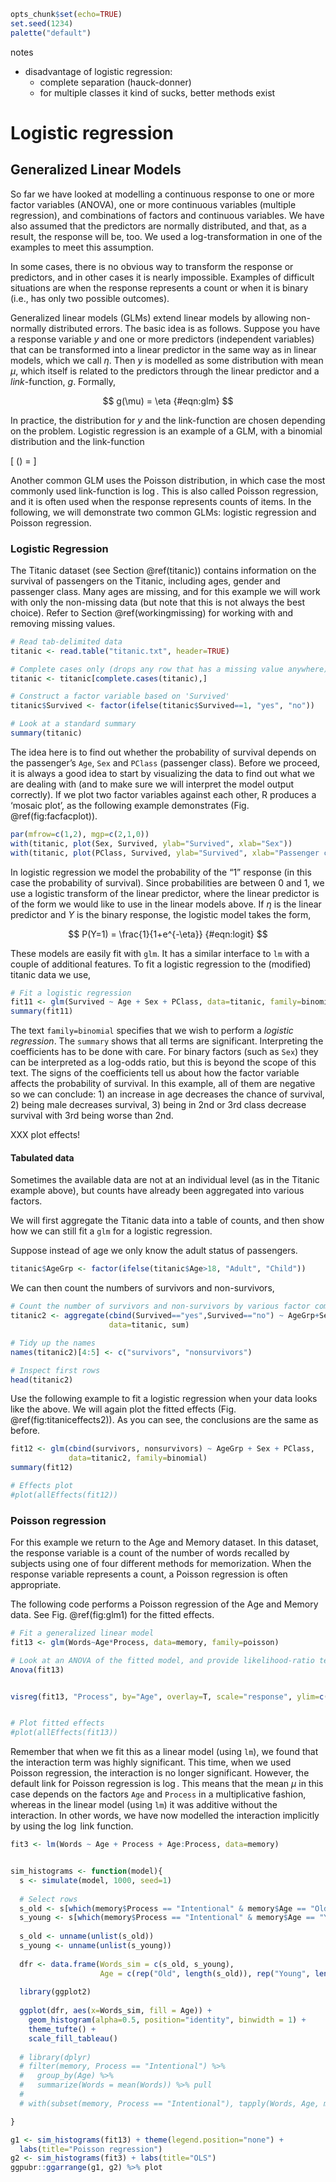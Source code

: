 
```r
opts_chunk$set(echo=TRUE)
set.seed(1234)
palette("default")
```


notes

- disadvantage of logistic regression: 
  - complete separation (hauck-donner)
  - for multiple classes it kind of sucks, better methods exist

# Logistic regression {#logistic}

## Generalized Linear Models {#glm}
  
So far we have looked at modelling a continuous response to one or more factor variables (ANOVA), one or more continuous variables (multiple regression), and combinations of factors and continuous variables. We have also assumed that the predictors are normally distributed, and that, as a result, the response will be, too. We used a log-transformation in one of the examples to meet this assumption.
  
In some cases, there is no obvious way to transform the response or predictors, and in other cases it is nearly impossible. Examples of difficult situations are when the response represents a count or when it is binary (i.e., has only two possible outcomes).  
  
Generalized linear models (GLMs) \footnote{The term *General Linear Model*, which you may see used sometimes, is not the same as a GLM, although some statistics packages use GLM to mean general linear model, and use another term for generalized linear model.} extend linear models by allowing non-normally distributed errors. The basic idea is as follows. Suppose you have a response variable $y$ and one or more predictors (independent variables) that can be transformed into a linear predictor in the same way as in linear models, which we call $\eta$. Then $y$ is modelled as some distribution with mean $\mu$, which itself is related to the predictors through the linear predictor and a *link*-function, $g$. Formally,
  
$$
g(\mu) = \eta
{#eqn:glm}
$$
      
In practice, the distribution for $y$ and the link-function are chosen depending on the problem. Logistic regression is an example of a GLM, with a binomial distribution and the link-function

\[
\log\left(\frac{\mu}{1-\mu}\right) = \eta
\]
    
Another common GLM uses the Poisson distribution, in which case the most commonly used link-function is $\log$. This is also called Poisson regression, and it is often used when the response represents counts of items. In the following, we will demonstrate two common GLMs: logistic regression and Poisson regression.
    
### Logistic Regression {#logistic}
      
The Titanic dataset (see Section \@ref(titanic)) contains information on the survival of passengers on the Titanic, including ages, gender and passenger class. Many ages are missing, and for this example we will work with only the non-missing data (but note that this is not always the best choice). Refer to Section \@ref(workingmissing) for working with and removing missing values.
      

```r
# Read tab-delimited data
titanic <- read.table("titanic.txt", header=TRUE)

# Complete cases only (drops any row that has a missing value anywhere)
titanic <- titanic[complete.cases(titanic),]

# Construct a factor variable based on 'Survived'
titanic$Survived <- factor(ifelse(titanic$Survived==1, "yes", "no"))

# Look at a standard summary
summary(titanic)
```
      
The idea here is to find out whether the probability of survival depends on the passenger's `Age`, `Sex` and `PClass` (passenger class). Before we proceed, it is always a good idea to start by visualizing the data to find out what we are dealing with (and to make sure we will interpret the model output correctly). If we plot two factor variables against each other, R produces a 'mosaic plot', as the following example demonstrates (Fig. \@ref(fig:facfacplot)).

```r
par(mfrow=c(1,2), mgp=c(2,1,0))
with(titanic, plot(Sex, Survived, ylab="Survived", xlab="Sex"))
with(titanic, plot(PClass, Survived, ylab="Survived", xlab="Passenger class"))
```

In logistic regression we model the probability of the "1" response (in this case the probability of survival). Since probabilities are between 0 and 1, we use a logistic transform of the linear predictor, where the linear predictor is of the form we would like to use in the linear models above. If $\eta$ is the linear predictor and $Y$ is the binary response, the logistic model takes the form,

$$
P(Y=1) = \frac{1}{1+e^{-\eta}}
{#eqn:logit}
$$

These models are easily fit with `glm`. It has a similar interface to `lm` with a couple of additional features. To fit a logistic regression to the (modified) titanic data we use,

```r
# Fit a logistic regression
fit11 <- glm(Survived ~ Age + Sex + PClass, data=titanic, family=binomial)
summary(fit11)
```

The text `family=binomial` specifies that we wish to perform a *logistic regression*. The `summary` shows that all terms are significant. Interpreting the coefficients has to be done with care. For binary factors (such as `Sex`) they can be interpreted as a log-odds ratio, but this is beyond the scope of this text. The signs of the coefficients tell us about how the factor variable affects the probability of survival. In this example, all of them are negative so we can conclude: 1) an increase in age decreases the chance of survival, 2) being male decreases survival, 3) being in 2nd or 3rd class decrease survival with 3rd being worse than 2nd.

XXX plot effects!

#### Tabulated data {#tabuldataglm}

Sometimes the available data are not at an individual level (as in the Titanic example above), but counts have already been aggregated into various factors.

We will first aggregate the Titanic data into a table of counts, and then show how we can still fit a `glm` for a logistic regression.

Suppose instead of age we only know the adult status of passengers.  
```r
titanic$AgeGrp <- factor(ifelse(titanic$Age>18, "Adult", "Child"))
```

We can then count the numbers of survivors and non-survivors,  
```r
# Count the number of survivors and non-survivors by various factor combinations
titanic2 <- aggregate(cbind(Survived=="yes",Survived=="no") ~ AgeGrp+Sex+PClass, 
                      data=titanic, sum)

# Tidy up the names
names(titanic2)[4:5] <- c("survivors", "nonsurvivors")

# Inspect first rows
head(titanic2)
```

Use the following example to fit a logistic regression when your data looks like the above. We will again plot the fitted effects (Fig. \@ref(fig:titaniceffects2)). As you can see, the conclusions are the same as before.

```r
fit12 <- glm(cbind(survivors, nonsurvivors) ~ AgeGrp + Sex + PClass, 
             data=titanic2, family=binomial)
summary(fit12)

# Effects plot
#plot(allEffects(fit12))
```





### Poisson regression

For this example we return to the Age and Memory dataset. In this dataset, the response variable is a count of the number of words recalled by subjects using one of four different methods for memorization. When the response variable represents a count, a Poisson regression is often appropriate. 

The following code performs a Poisson regression of the Age and Memory data. See Fig. \@ref(fig:glm1) for the fitted effects.

```r
# Fit a generalized linear model
fit13 <- glm(Words~Age*Process, data=memory, family=poisson)

# Look at an ANOVA of the fitted model, and provide likelihood-ratio tests.
Anova(fit13)


visreg(fit13, "Process", by="Age", overlay=T, scale="response", ylim=c(0,30), rug=FALSE)


# Plot fitted effects
#plot(allEffects(fit13))
```

Remember that when we fit this as a linear model (using `lm`), we found that the interaction term was highly significant. This time, when we used Poisson regression, the interaction is no longer significant. However, the default link for Poisson regression is $\log$. This means that the mean $\mu$ in this case depends on the factors `Age` and `Process` in a multiplicative fashion, whereas in the linear model (using `lm`) it was additive without the interaction. In other words, we have now modelled the interaction implicitly by using the $\log$ link function.

```r

fit3 <- lm(Words ~ Age + Process + Age:Process, data=memory)


sim_histograms <- function(model){
  s <- simulate(model, 1000, seed=1)
  
  # Select rows
  s_old <- s[which(memory$Process == "Intentional" & memory$Age == "Older"),]
  s_young <- s[which(memory$Process == "Intentional" & memory$Age == "Younger"),]
  
  s_old <- unname(unlist(s_old))
  s_young <- unname(unlist(s_young))
  
  dfr <- data.frame(Words_sim = c(s_old, s_young),
                    Age = c(rep("Old", length(s_old)), rep("Young", length(s_young))))
  
  library(ggplot2)
  
  ggplot(dfr, aes(x=Words_sim, fill = Age)) + 
    geom_histogram(alpha=0.5, position="identity", binwidth = 1) +
    theme_tufte() +
    scale_fill_tableau()
  
  # library(dplyr)
  # filter(memory, Process == "Intentional") %>%
  #   group_by(Age) %>%
  #   summarize(Words = mean(Words)) %>% pull
  # 
  # with(subset(memory, Process == "Intentional"), tapply(Words, Age, mean))

}

g1 <- sim_histograms(fit13) + theme(legend.position="none") +
  labs(title="Poisson regression")
g2 <- sim_histograms(fit3) + labs(title="OLS")
ggpubr::ggarrange(g1, g2) %>% plot

```



